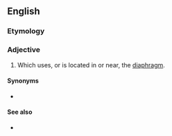 ==English==

===Etymology===
{{suffix|en|diaphragm|ic}}

===Adjective===
{{en-adj|-}}

# Which uses, or is located in or near, the [[diaphragm]].

====Synonyms====
* {{l|en|diaphragmatic}}

====See also====
* {{l|en|diaphragmic breathing}}